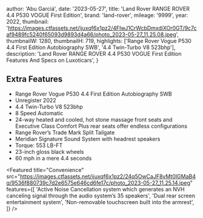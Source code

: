 
  author: 'Abu Garciá',
  date: '2023-05-27',
  title: 'Land Rover RANGE ROVER 4.4 P530 VOGUE First Edition',
  brand: 'land-rover',
  mileage: '9999',
  year: 2022,
  thumbnail: 'https://images.ctfassets.net/ijuxqf6x1pz2/4FIwJ1CrWcbDmxdiXOr0GT/9c7caf9489fc5240f65093d9893d4a66/photo_2023-05-27_11.25.08.jpeg',
  thumbnailW: 1280,
  thumbnailH: 719,
  highlights: ['Range Rover Vogue P530 4.4 First Edition Autobiography SWB', '4.4 Twin-Turbo V8 523bhp'],
  description:
    'Land Rover RANGE ROVER 4.4 P530 VOGUE First Edition Features And Specs on Luxoticars',
}


## Extra Features
- Range Rover Vogue P530 4.4 First Edition Autobiography SWB
- Unregister 2022
- 4.4 Twin-Turbo V8 523bhp
- 8 Speed Automatic
- 24-way heated and cooled, hot stone massage front seats and Executive Class Comfort Plus rear seats offer endless configurations
- Range Rover’s Trade Mark Split Tailgate
- Meridian Signature Sound System with headrest speakers
- Torque: 553 LB-FT
- 23-inch gloss black wheels
- 60 mph in a mere 4.4 seconds

<Featured
  title="Convenience"
  src="https://images.ctfassets.net/ijuxqf6x1pz2/24q5OwCaJF8vMt0IGMaB4q/9536f880739c7d2e6575e646cd6fe17c/photo_2023-05-27_11.25.14.jpeg"
  features={[
    'Active Noise Cancellation system which generates an NVH canceling signal through the audio system’s 35 speakers',
    'Dual rear screen entertainment system',
    'Non-removable touchscreen built into the armrest',
  ]}
/>
